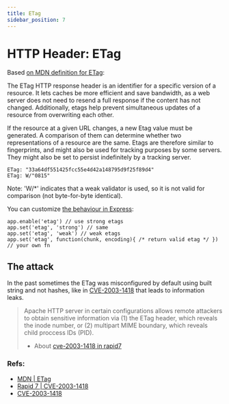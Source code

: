 ```yaml
---
title: ETag
sidebar_position: 7
---
```


# HTTP Header: ETag

Based [on MDN definition for ETag](https://developer.mozilla.org/en-US/docs/Web/HTTP/Headers/ETag):

The ETag HTTP response header is an identifier for a specific version of a resource. It lets caches be more efficient and save bandwidth, as a web server does not need to resend a full response if the content has not changed. Additionally, etags help prevent simultaneous updates of a resource from overwriting each other.

If the resource at a given URL changes, a new Etag value must be generated. A comparison of them can determine whether two representations of a resource are the same. Etags are therefore similar to fingerprints, and might also be used for tracking purposes by some servers. They might also be set to persist indefinitely by a tracking server.

```
ETag: "33a64df551425fcc55e4d42a148795d9f25f89d4"
ETag: W/"0815"
```

Note: 'W/\*' indicates that a weak validator is used, so it is not valid for comparison (not byte-for-byte identical).

You can customize [the behaviour in Express](https://github.com/expressjs/express/issues/2129#issuecomment-43965315):

```
app.enable('etag') // use strong etags
app.set('etag', 'strong') // same
app.set('etag', 'weak') // weak etags
app.set('etag', function(chunk, encoding){ /* return valid etag */ }) // your own fn
```

## The attack

In the past sometimes the ETag was misconfigured by default using built string and not hashes, like in [CVE-2003-1418](https://cve.mitre.org/cgi-bin/cvename.cgi?name=2003-1418) that leads to information leaks.

> Apache HTTP server in certain configurations allows remote attackers to obtain sensitive information via (1) the ETag header, which reveals the inode number, or (2) multipart MIME boundary, which reveals child proccess IDs (PID).
>
> - About [cve-2003-1418 in rapid7](https://www.rapid7.com/db/vulnerabilities/apache-httpd-cve-2003-1418)

### Refs:

- [MDN | ETag](https://developer.mozilla.org/en-US/docs/Web/HTTP/Headers/ETag)
- [Rapid 7 | CVE-2003-1418](https://www.rapid7.com/db/vulnerabilities/apache-httpd-cve-2003-1418)
- [CVE-2003-1418](https://cve.mitre.org/cgi-bin/cvename.cgi?name=2003-1418)
